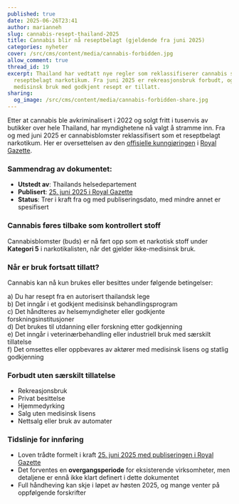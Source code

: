 ```yaml
---
published: true
date: 2025-06-26T23:41
author: marianneh
slug: cannabis-resept-thailand-2025
title: Cannabis blir nå reseptbelagt (gjeldende fra juni 2025)
categories: nyheter
cover: /src/cms/content/media/cannabis-forbidden.jpg
allow_comment: true
thread_id: 19
excerpt: Thailand har vedtatt nye regler som reklassifiserer cannabis som et
  reseptbelagt narkotikum. Fra juni 2025 er rekreasjonsbruk forbudt, og kun
  medisinsk bruk med godkjent resept er tillatt.
sharing:
  og_image: /src/cms/content/media/cannabis-forbidden-share.jpg
---
```

Etter at cannabis ble avkriminalisert i 2022 og solgt fritt i tusenvis av butikker over hele Thailand, har myndighetene nå valgt å stramme inn. Fra og med juni 2025 er cannabisblomster reklassifisert som et reseptbelagt narkotikum. Her er oversettelsen av den [offisielle kunngjøringen](https://ratchakitcha.soc.go.th/documents/76076.pdf) i [Royal Gazette](https://ratchakitcha.soc.go.th/).

### Sammendrag av dokumentet:

*   **Utstedt av**: Thailands helsedepartement
*   **Publisert**: [25\. juni 2025 i Royal Gazette](https://ratchakitcha.soc.go.th/documents/76076.pdf)
*   **Status**: Trer i kraft fra og med publiseringsdato, med mindre annet er spesifisert

### Cannabis føres tilbake som kontrollert stoff

Cannabisblomster (buds) er nå ført opp som et narkotisk stoff under **Kategori 5** i narkotikalisten, når det gjelder ikke-medisinsk bruk.

### Når er bruk fortsatt tillatt?

Cannabis kan nå kun brukes eller besittes under følgende betingelser:

a) Du har resept fra en autorisert thailandsk lege  
b) Det inngår i et godkjent medisinsk behandlingsprogram  
c) Det håndteres av helsemyndigheter eller godkjente forskningsinstitusjoner  
d) Det brukes til utdanning eller forskning etter godkjenning  
e) Det inngår i veterinærbehandling eller industriell bruk med særskilt tillatelse  
f) Det omsettes eller oppbevares av aktører med medisinsk lisens og statlig godkjenning

### Forbudt uten særskilt tillatelse

*   Rekreasjonsbruk
*   Privat besittelse
*   Hjemmedyrking
*   Salg uten medisinsk lisens
*   Nettsalg eller bruk av automater

### Tidslinje for innføring

*   Loven trådte formelt i kraft [25\. juni 2025 med publiseringen i Royal Gazette](https://ratchakitcha.soc.go.th/documents/76076.pdf)
*   Det forventes en **overgangsperiode** for eksisterende virksomheter, men detaljene er ennå ikke klart definert i dette dokumentet
*   Full håndheving kan skje i løpet av høsten 2025, og mange venter på oppfølgende forskrifter